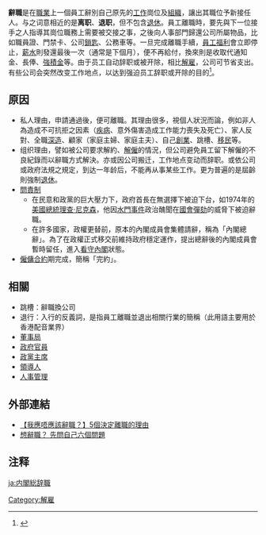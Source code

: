 {{expand language|1=en|page=|time=2019-09-08T17:44:07+00:00}}
{{refimprove|time=2019-09-08T17:44:07+00:00}}
'''辭職'''是在[[職業|職業]]上一個員工辭別自己原先的[[工作|工作]]崗位及[[组织_(社会学)|組織]]，讓出其職位予新接任人。与之词意相近的是'''离职'''、'''退职'''，但不包含[[退休|退休]]。員工離職時，要先與下一位接手之人指導其崗位職務上需要被交接之事，之後向人事部門歸還公司所屬物品，比如職員證、門禁卡、公司[[鎖匙|鎖匙]]、公務車等。一旦完成離職手續，[[員工福利|員工福利]]會立即停止，[[薪水|薪水]]則發還最後一次（通常是下個月），便不再給付，換來則是收取代通知金、長俸、[[強積金|強積金]]等。由于员工自动辞职或被开除，相比[[解雇|解雇]]，公司可节省支出。有些公司会突然改变工作地点，以达到强迫员工辞职或开除的目的<ref>{{Cite web |url=http://www.sohu.com/a/207936099_653357 |title=公司能调动员工工作地点吗？/人力资源法律 |accessdate=2018-01-03 |author= |date=2017-12-01 |work= |publisher=搜狐网 |language=Zh-hans |archive-date=2021-05-16 |archive-url=https://web.archive.org/web/20210516131801/https://www.sohu.com/a/207936099_653357 |dead-url=no }}</ref>。

== 原因 ==

* 私人理由，申請通過後，便可離職。其理由很多，視個人狀況而論，例如非人為造成不可抗拒之因素（[[疾病|疾病]]、意外傷害造成工作能力喪失及死亡）、家人反對、全職[[學習|深造]]、顧家（家庭主婦、家庭主夫）、自己[[創業|創業]]、跳槽、[[移民|移民]]等。
* 组织理由，譬如被公司要求解約、[[解僱|解僱]]的情況，但公司避免員工留下解僱的不良紀錄而以辭職方式解決。亦或因公司搬迁，工作地点变动而辞职。或依公司或政府法規之規定，到达一年龄后，不能再从事某些工作。更为普遍的是屆齡則強制[[退休|退休]]。
* [[問責制|問責制]]
** 在民意和政黨的巨大壓力下，政府首長在無選擇下被迫下台，如1974年的[[美國總統|美國總統]][[理查·尼克森|理查·尼克森]]，他因[[水門事件|水門事件]]政治醜聞在[[美國國會|國會]][[彈劾|彈劾]]的威脅下被迫辭職。
** 在許多國家，政權更替前，原本的內閣成員會集體請辭，稱為「內閣總辭」。為了在政權正式移交前維持政府穩定運作，提出總辭後的內閣成員會暫時留任，進入[[看守內閣|看守內閣]]狀態。
* [[僱傭|僱傭]][[合約|合約]]期完成，簡稱「完約」。

== 相關 ==
* 跳槽：辭職換公司
* 退行：入行的反義詞，是指員工離職並退出相關行業的簡稱（此用語主要用於香港配音業界）
* [[董事局|董事局]]
* [[公務員|政府官員]]
* [[政黨|政黨]][[主席|主席]]
* [[領導人|領導人]]
* [[人事管理|人事管理]]

== 外部連結 ==
*[https://vanna.com/articles/read/5-good-reasons-to-quit-your-job-7025?hl=zh-Hant 【我應唔應該辭職？】5個決定離職的理由] {{Wayback|url=https://vanna.com/articles/read/5-good-reasons-to-quit-your-job-7025?hl=zh-Hant |date=20210516131802 }}
*[https://vanna.com/articles/read/6-questions-to-ask-before-you-quit-7018?hl=zh-Hant 想辭職？ 先問自己六個問題] {{Wayback|url=https://vanna.com/articles/read/6-questions-to-ask-before-you-quit-7018?hl=zh-Hant |date=20210516152208 }}

== 注释 ==

{{Reflist}}
{{就業}}
[[Category:解雇|Category:解雇]]
[[ja:内閣総辞職|ja:内閣総辞職]]